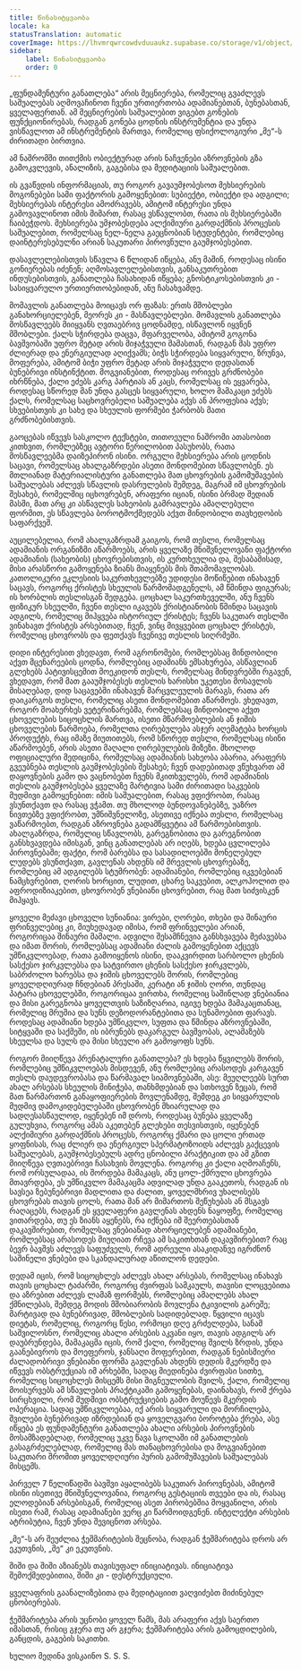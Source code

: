 ```yaml
---
title: წინასიტყვაობა
locale: ka
statusTranslation: automatic
coverImage: https://lhvmrqwrcowdvduuaukz.supabase.co/storage/v1/object/public/strapi-uploads/small_cover-educacion-fundamental.webp-2d51a7828a2b1309555be27f7e2a61a0.webp
sidebar:
    label: წინასიტყვაობა
    order: 0
---
```

„ფუნდამენტური განათლება“ არის მეცნიერება, რომელიც გვაძლევს საშუალებას აღმოვაჩინოთ ჩვენი ურთიერთობა ადამიანებთან, ბუნებასთან, ყველაფერთან. ამ მეცნიერების საშუალებით ვიგებთ გონების ფუნქციონირებას, რადგან გონება ცოდნის ინსტრუმენტია და უნდა ვისწავლოთ ამ ინსტრუმენტის მართვა, რომელიც ფსიქოლოგიური „მე“-ს ძირითადი ბირთვია.

ამ ნაშრომში თითქმის ობიექტურად არის ნაჩვენები აზროვნების გზა გამოკვლევის, ანალიზის, გაგებისა და მედიტაციის საშუალებით.

ის გვაწვდის ინფორმაციას, თუ როგორ გავაუმჯობესოთ მეხსიერების მოგონებები სამი ფაქტორის გამოყენებით: სუბიექტი, ობიექტი და ადგილი; მეხსიერებას ინტერესი ამოძრავებს, ამიტომ ინტერესი უნდა გამოვავლინოთ იმის მიმართ, რასაც ვსწავლობთ, რათა ის მეხსიერებაში ჩაიბეჭდოს. მეხსიერება უმჯობესდება ალქიმიური გარდაქმნის პროცესის საშუალებით, რომელსაც ნელ-ნელა გაეცნობიან სტუდენტები, რომლებიც დაინტერესებულნი არიან საკუთარი პიროვნული გაუმჯობესებით.

დასავლელებისთვის სწავლა 6 წლიდან იწყება, ანუ მაშინ, როდესაც ისინი გონიერებას იძენენ; აღმოსავლელებისთვის, განსაკუთრებით ინდუსებისთვის, განათლება ჩასახიდან იწყება; გნოსტიკოსებისთვის კი - სასიყვარულო ურთიერთობებიდან, ანუ ჩასახვამდე.

მომავლის განათლება მოიცავს ორ ფაზას: ერთს მშობლები განახორციელებენ, მეორეს კი - მასწავლებლები. მომავლის განათლება მოსწავლეებს მიიყვანს ღვთაებრივ ცოდნამდე, ისწავლონ იყვნენ მშობლები. ქალს სჭირდება დაცვა, მფარველობა, ამიტომ გოგონა ბავშვობაში უფრო მეტად არის მიჯაჭვული მამასთან, რადგან მას უფრო ძლიერად და ენერგიულად აღიქვამს; ბიჭს სჭირდება სიყვარული, ზრუნვა, მოფერება, ამიტომ ბიჭი უფრო მეტად არის მიჯაჭვული დედასთან ბუნებრივი ინსტინქტით. მოგვიანებით, როდესაც ორივეს გრძნობები იხრწნება, ქალი ეძებს კარგ პარტიას ან კაცს, რომელსაც ის ეყვარება, როდესაც სწორედ მან უნდა გასცეს სიყვარული, ხოლო მამაკაცი ეძებს ქალს, რომელსაც საცხოვრებელი საშუალება აქვს ან პროფესია აქვს; სხვებისთვის კი სახე და სხეულის ფორმები ჭარბობს მათი გრძნობებისთვის.

გაოცებას იწვევს სასკოლო ტექსტები, თითოეული ნაშრომი ათასობით კითხვით, რომლებზეც ავტორი წერილობით პასუხობს, რათა მოსწავლეებმა დაიზეპირონ ისინი. ორგული მეხსიერება არის ცოდნის საცავი, რომელსაც ახალგაზრდები ასეთი მონდომებით სწავლობენ. ეს მთლიანად მატერიალისტური განათლება მათ ცხოვრების გამომუშავების საშუალებას აძლევს სწავლის დასრულების შემდეგ, მაგრამ იმ ცხოვრების შესახებ, რომელშიც იცხოვრებენ, არაფერი იციან, ისინი ბრმად შედიან მასში, მათ არც კი ასწავლეს სახეობის გამრავლება ამაღლებული ფორმით, ეს სწავლება ბოროტმოქმედებს აქვთ მინდობილი თავხედობის საფარქვეშ.

აუცილებელია, რომ ახალგაზრდამ გაიგოს, რომ თესლი, რომელსაც ადამიანის ორგანიზმი აწარმოებს, არის ყველაზე მნიშვნელოვანი ფაქტორი ადამიანის (სახეობის) ცხოვრებისთვის, ის კურთხეულია და, შესაბამისად, მისი არასწორი გამოყენება ზიანს მიაყენებს მის შთამომავლობას. კათოლიკური ეკლესიის საკურთხევლებზე უდიდესი მოწიწებით ინახავენ საცავს, როგორც ქრისტეს სხეულის წარმომადგენელს, ამ წმინდა ფიგურას; ის ხორბლის თესლისგან შედგება. ცოცხალ საკურთხეველში, ანუ ჩვენს ფიზიკურ სხეულში, ჩვენი თესლი იკავებს ქრისტიანობის წმინდა საცავის ადგილს, რომელიც მიჰყვება ისტორიულ ქრისტეს; ჩვენს საკუთარ თესლში ვინახავთ ქრისტეს არსებითად, ჩვენ, ვინც მივყვებით ცოცხალ ქრისტეს, რომელიც ცხოვრობს და ფეთქავს ჩვენივე თესლის სიღრმეში.

დიდი ინტერესით ვხედავთ, რომ აგრონომები, რომლებსაც მინდობილი აქვთ მცენარეების ცოდნა, რომლებიც ადამიანს ემსახურება, ასწავლიან გლეხებს პატივისცემით მოეკიდონ თესლს, რომელსაც მინდვრებში რგავენ, ვხედავთ, რომ მათ გააუმჯობესეს თესლის ხარისხი უკეთესი მოსავლის მისაღებად, დიდ საცავებში ინახავენ მარცვლეულის მარაგს, რათა არ დაიკარგოს თესლი, რომელიც ასეთი მონდომებით აწარმოეს. ვხედავთ, როგორ მოახერხეს ვეტერინარებმა, რომლებსაც მინდობილი აქვთ ცხოველების სიცოცხლის მართვა, ისეთი მწარმოებლების ან ჯიშის ცხოველების წარმოება, რომელთა ღირებულება ასჯერ აღემატება ხორცის პროდუქტს, რაც იმაზე მიუთითებს, რომ სწორედ თესლი, რომელსაც ისინი აწარმოებენ, არის ასეთი მაღალი ღირებულების მიზეზი. მხოლოდ ოფიციალური მედიცინა, რომელსაც ადამიანის სახეობა აბარია, არაფერს გვეუბნება თესლის გაუმჯობესების შესახებ; ჩვენ დადებითად ვწუხვართ ამ დაყოვნების გამო და ვაცნობებთ ჩვენს მკითხველებს, რომ ადამიანის თესლის გაუმჯობესება ყველაზე მარტივია სამი ძირითადი საკვების მუდმივი გამოყენებით: იმის საშუალებით, რასაც ვფიქრობთ, რასაც ვსუნთქავთ და რასაც ვჭამთ. თუ მხოლოდ ბუნდოვანებებზე, უაზრო ნივთებზე ვფიქრობთ, უმნიშვნელოზე, ასეთივე იქნება თესლი, რომელსაც ვაწარმოებთ, რადგან აზროვნება გადამწყვეტია ამ წარმოებისთვის. ახალგაზრდა, რომელიც სწავლობს, გარეგნობითა და გარეგნობით განსხვავდება იმისგან, ვინც განათლებას არ იღებს, ხდება ცვლილება პიროვნებაში; ფაქტი, რომ ბარებსა და სასადილოებში მონელებულ ლუდებს ვსუნთქავთ, გავლენას ახდენს იმ მრევლის ცხოვრებაზე, რომლებიც ამ ადგილებს სტუმრობენ: ადამიანები, რომლებიც იკვებებიან ნამცხვრებით, ღორის ხორცით, ლუდით, ცხარე საკვებით, ალკოჰოლით და აფროდიზიაკებით, ცხოვრობენ ვნებიანი ცხოვრებით, რაც მათ სიძვისკენ მიჰყავს.

ყოველი მეძავი ცხოველი სუნიანია: ვირები, ღორები, თხები და შინაური ფრინველებიც კი, მიუხედავად იმისა, რომ ფრინველები არიან, როგორიცაა შინაური მამალი. ადვილი შესამჩნევია განსხვავება მეძავებსა და იმათ შორის, რომლებსაც ადამიანი ძალის გამოყენებით აქცევს უმწიკვლოებად, რათა გამოიყენოს ისინი, დააკვირდით სარბოლო ცხენის სასქესო ჯირკვლებსა და სატვირთო ცხენის სასქესო ჯირკვლებს, საბრძოლო ხარებსა და ჯიშის ცხოველებს შორის, რომლებიც ყოველდღიურად ჩნდებიან პრესაში, კერატი ან ჯიშის ღორი, თუნდაც პატარა ცხოველებში, როგორიცაა ვირთხა, რომელიც საშინლად ვნებიანია და მისი გარეგნობა ყოველთვის საზიზღარია, იგივე ხდება მამაკაცთანაც, რომელიც მრუშია და სუნს დეზოდორანტებითა და სუნამოებით ფარავს. როდესაც ადამიანი ხდება უმწიკვლო, სუფთა და წმინდა აზროვნებაში, სიტყვაში და საქმეში, ის იბრუნებს დაკარგულ ბავშვობას, ალამაზებს სხეულსა და სულს და მისი სხეული არ გამოყოფს სუნს.

როგორ მიიღწევა პრენატალური განათლება? ეს ხდება წყვილებს შორის, რომლებიც უმწიკვლოებას მისდევენ, ანუ რომლებიც არასოდეს კარგავენ თესლს დაუდევრობასა და წარმავალ სიამოვნებაში, ასე: მეუღლეებს სურთ ახალ არსებას სხეულის მინიჭება, თანხმდებიან და სთხოვენ ზეცას, რომ მათ წარმართონ განაყოფიერების მოვლენამდე, შემდეგ კი სიყვარულის მუდმივ დამოკიდებულებაში ცხოვრობენ მხიარულად და სადღესასწაულოდ, იყენებენ იმ დროს, როდესაც ბუნება ყველაზე გულუხვია, როგორც ამას აკეთებენ გლეხები თესვისთვის, იყენებენ ალქიმიური გარდაქმნის პროცესს, როგორც ქმარი და ცოლი ერთად ყოფნისას, რაც ძლიერ და ენერგიულ სპერმატოზოიდს აძლევს გაქცევის საშუალებას, გაუმჯობესებულს ადრე ცნობილი პრაქტიკით და ამ გზით მიიღწევა ღვთაებრივი ჩასახვის მოვლენა. როგორც კი ქალი აღმოაჩენს, რომ ორსულადაა, ის შორდება მამაკაცს, ანუ ცოლ-ქმრული ცხოვრება მთავრდება, ეს უმწიკვლო მამაკაცმა ადვილად უნდა გააკეთოს, რადგან ის სავსეა ზებუნებრივი მადლითა და ძალით, ყოველმხრივ უხალისებს ცხოვრებას თავის ცოლს, რათა მან არ მიმართოს შეწუხებას ან მსგავს რაღაცებს, რადგან ეს ყველაფერი გავლენას ახდენს ნაყოფზე, რომელიც ვითარდება, თუ ეს ზიანს აყენებს, რა იქნება იმ შეერთებასთან დაკავშირებით, რომელსაც ვნებიანად ახორციელებენ ადამიანები, რომლებსაც არასოდეს მიუღიათ რჩევა ამ საკითხთან დაკავშირებით? რაც ბევრ ბავშვს აძლევს საფუძველს, რომ ადრეული ასაკიდანვე იგრძნონ საშინელი ვნებები და სკანდალურად აწითლონ დედები.

დედამ იცის, რომ სიცოცხლეს აძლევს ახალ არსებას, რომელსაც ინახავს თავის ცოცხალ ტაძარში, როგორც ძვირფას სამკაულს, თავისი ლოცვებითა და აზრებით აძლევს ლამაზ ფორმებს, რომლებიც ამაღლებს ახალ ქმნილებას, შემდეგ მოდის მშობიარობის მოვლენა ტკივილის გარეშე; მარტივად და ბუნებრივად, მშობლების სადიდებლად. წყვილი იცავს დიეტას, რომელიც, როგორც წესი, ორმოცი დღე გრძელდება, სანამ საშვილოსნო, რომელიც ახალი არსების აკვანი იყო, თავის ადგილს არ დაუბრუნდება, მამაკაცმა იცის, რომ ქალი, რომელიც შვილს ზრდის, უნდა გაანებივროს და მოეფეროს, ჯანსაღი მოფერებით, რადგან ნებისმიერი ძალადობრივი ვნებიანი ფორმა გავლენას ახდენს დედის მკერდზე და იწვევს ობსტრუქციას იმ არხებში, სადაც მიედინება ძვირფასი სითხე, რომელიც სიცოცხლეს მისცემს მისი შიგნეულობის შვილს, ქალი, რომელიც მოისურვებს ამ სწავლების პრაქტიკაში გამოყენებას, დაინახავს, რომ ქრება სირცხვილი, რომ მუდმივი ობსტრუქციების გამო მოუწევს მკერდის ოპერაცია. სადაც უმწიკვლოებაა, იქ არის სიყვარული და მორჩილება, შვილები ბუნებრივად იზრდებიან და ყოველგვარი ბოროტება ქრება, ასე იწყება ეს ფუნდამენტური განათლება ახალი არსების პიროვნების მოსამზადებლად, რომელიც უკვე წავა სკოლაში იმ განათლების გასაგრძელებლად, რომელიც მას თანაცხოვრებისა და მოგვიანებით საკუთარი შრომით ყოველდღიური პურის გამომუშავების საშუალებას მისცემს.

პირველ 7 წელიწადში ბავშვი აყალიბებს საკუთარ პიროვნებას, ამიტომ ისინი ისეთივე მნიშვნელოვანია, როგორც გესტაციის თვეები და ის, რასაც ელოდებიან არსებისგან, რომელიც ასეთ პირობებშია მოყვანილი, არის ისეთი რამ, რასაც ადამიანები ვერც კი წარმოიდგენენ. ინტელექტი არსების ატრიბუტია, ჩვენ უნდა შევიცნოთ არსება.

„მე“-ს არ შეუძლია ჭეშმარიტების შეცნობა, რადგან ჭეშმარიტება დროს არ ეკუთვნის, „მე“ კი ეკუთვნის.

შიში და შიში აზიანებს თავისუფალ ინიციატივას. ინიციატივა შემოქმედებითია, შიში კი - დესტრუქციული.

ყველაფრის გაანალიზებითა და მედიტაციით ვაღვიძებთ მიძინებულ ცნობიერებას.

ჭეშმარიტება არის უცნობი ყოველ წამს, მას არაფერი აქვს საერთო იმასთან, რისიც გჯერა თუ არ გჯერა; ჭეშმარიტება არის გამოცდილების, განცდის, გაგების საკითხი.

ხულიო მედინა ვისკაინო
S. S. S.
